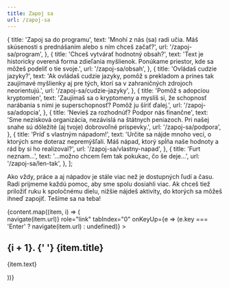```yaml
---
title: Zapoj sa
url: /zapoj-sa
---
```



  {
    title: 'Zapoj sa do programu',
    text:
      'Mnohí z nás (sa) radi učia. Máš skúsenosti s prednášaním alebo s ním chceš začať?',
    url: '/zapoj-sa/program',
  },
  {
    title: 'Chceš vytvárať hodnotný obsah?',
    text:
      'Text je historicky overená forma zdieľania myšlienok. Ponúkame priestor, kde sa môžeš podeliť o tie svoje.',
    url: '/zapoj-sa/obsah',
  },
  {
    title: 'Ovládaš cudzie jazyky?',
    text:
      'Ak ovládaš cudzie jazyky, pomôž s prekladom a prines tak zaujímavé myšlienky aj pre tých, ktorí sa v zahraničných zdrojoch neorientujú.',
    url: '/zapoj-sa/cudzie-jazyky',
  },
  {
    title: 'Pomôž s adopciou kryptomien',
    text:
      'Zaujímaš sa o kryptomeny a myslíš si, že schopnosť narábania s nimi je superschopnosť? Pomôž ju šíriť ďalej.',
    url: '/zapoj-sa/adopcia',
  },
  {
    title: 'Nevieš za rozhodnúť? Podpor nás finančne',
    text:
      'Sme nezisková organizácia, nezávislá na štátnych peniazoch. Pri našej snahe sú dôležité (aj tvoje) dobrovoľné príspevky.',
    url: '/zapoj-sa/podpora',
  },
  {
    title: 'Príď s vlastným nápadom!',
    text:
      'Určite sa nájde mnoho vecí, o ktorých sme doteraz nepremýšľali. Máš nápad, ktorý spĺňa naše hodnoty a rád by si ho realizoval?',
    url: '/zapoj-sa/vlastny-napad',
  },
  {
    title: 'Furt neznam…',
    text: '…možno chcem ľem tak pokukac, čo še deje…',
    url: '/zapoj-sa/len-tak',
  },
];

Ako vždy, práce a aj nápadov je stále viac než je dostupných ľudí a času. Radi prijmeme každú pomoc, aby sme spolu dosiahli viac. Ak chceš tiež priložiť ruku k spoločnému dielu, nižšie nájdeš aktivity, do ktorých sa môžeš ihneď zapojiť. Tešíme sa na teba!

<div className="flex flex-wrap -mx-2 mb-8">
  {content.map((item, i) => (
    <div className="sm:w-1/2 p-2" key={item.url}>
      <div
        className="group bg-grey-lighter hover:bg-grey-light focus:bg-grey-light cursor-pointer p-4"
        onClick={() => navigate(item.url)}
        role="link"
        tabIndex="0"
        onKeyUp={e => (e.key === 'Enter' ? navigate(item.url) : undefined)}
      >
        <h2>
          <Link to={item.url}>
            <span className="text-grey sm:text-4xl font-bold -mt-3 sm:float-right">
              {i + 1}.
            </span>{' '}
            {item.title}
          </Link>
        </h2>
        <p className="text-sm m-0">{item.text}</p>
      </div>
    </div>
  ))}
</div>

